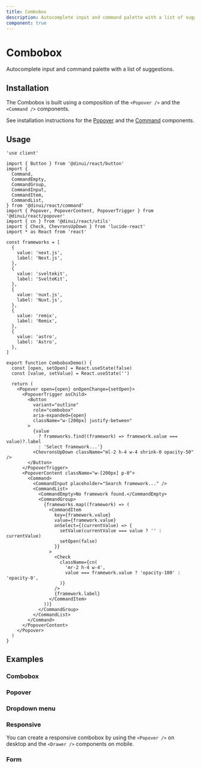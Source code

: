 ```yaml
---
title: Combobox
description: Autocomplete input and command palette with a list of suggestions.
component: true
---
```


# Combobox

Autocomplete input and command palette with a list of suggestions.


<Example path="ui/combobox-demo" />

## Installation

The Combobox is built using a composition of the `<Popover />` and the `<Command />` components.

See installation instructions for the [Popover](/ui/popover) and the [Command](/ui/command) components.

## Usage

```tsx
'use client'

import { Button } from '@dinui/react/button'
import {
  Command,
  CommandEmpty,
  CommandGroup,
  CommandInput,
  CommandItem,
  CommandList,
} from '@dinui/react/command'
import { Popover, PopoverContent, PopoverTrigger } from '@dinui/react/popover'
import { cn } from '@dinui/react/utils'
import { Check, ChevronsUpDown } from 'lucide-react'
import * as React from 'react'

const frameworks = [
  {
    value: 'next.js',
    label: 'Next.js',
  },
  {
    value: 'sveltekit',
    label: 'SvelteKit',
  },
  {
    value: 'nuxt.js',
    label: 'Nuxt.js',
  },
  {
    value: 'remix',
    label: 'Remix',
  },
  {
    value: 'astro',
    label: 'Astro',
  },
]

export function ComboboxDemo() {
  const [open, setOpen] = React.useState(false)
  const [value, setValue] = React.useState('')

  return (
    <Popover open={open} onOpenChange={setOpen}>
      <PopoverTrigger asChild>
        <Button
          variant="outline"
          role="combobox"
          aria-expanded={open}
          className="w-[200px] justify-between"
        >
          {value
            ? frameworks.find((framework) => framework.value === value)?.label
            : 'Select framework...'}
          <ChevronsUpDown className="ml-2 h-4 w-4 shrink-0 opacity-50" />
        </Button>
      </PopoverTrigger>
      <PopoverContent className="w-[200px] p-0">
        <Command>
          <CommandInput placeholder="Search framework..." />
          <CommandList>
            <CommandEmpty>No framework found.</CommandEmpty>
            <CommandGroup>
              {frameworks.map((framework) => (
                <CommandItem
                  key={framework.value}
                  value={framework.value}
                  onSelect={(currentValue) => {
                    setValue(currentValue === value ? '' : currentValue)
                    setOpen(false)
                  }}
                >
                  <Check
                    className={cn(
                      'mr-2 h-4 w-4',
                      value === framework.value ? 'opacity-100' : 'opacity-0',
                    )}
                  />
                  {framework.label}
                </CommandItem>
              ))}
            </CommandGroup>
          </CommandList>
        </Command>
      </PopoverContent>
    </Popover>
  )
}
```

## Examples

### Combobox

<Example path="ui/combobox-demo" />

### Popover

<Example path="ui/combobox-popover" />

### Dropdown menu

<Example path="ui/combobox-dropdown-menu" />

### Responsive

You can create a responsive combobox by using the `<Popover />` on desktop and the `<Drawer />` components on mobile.

<Example path="ui/combobox-responsive" />

### Form

<Example path="ui/combobox-form" />
